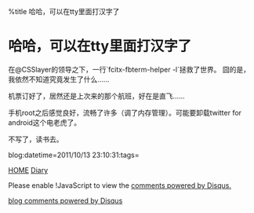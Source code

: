 %title 哈哈，可以在tty里面打汉字了


= 哈哈，可以在tty里面打汉字了=

在@CSSlayer的领导之下，一行`fcitx-fbterm-helper -l`拯救了世界。
囧的是，我依然不知道究竟发生了什么……

机票订好了，居然还是上次来的那个航班，好在是直飞……

手机root之后感觉良好，流畅了许多（调了内存管理）。可能要卸载twitter for android这个电老虎了。

不写了，读书去。

blog:datetime=2011/10/13 23:10:31:tags=

[[../index|HOME]]   [[diary|Diary]]

<div id="disqus_thread"></div>
<script type="text/javascript" src="comment.js">
</script>
<noscript>Please enable !JavaScript to view the <a href="http://disqus.com/?ref_noscript">comments powered by Disqus.</a></noscript>
<a href="http://disqus.com" class="dsq-brlink">blog comments powered by <span class="logo-disqus">Disqus</span></a>
<script type="text/javascript" src="count.js">
</script>

